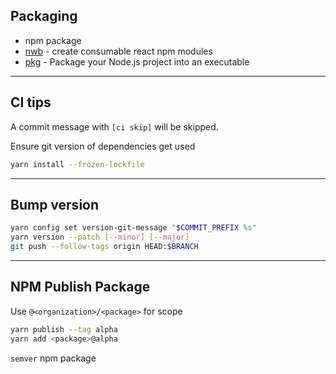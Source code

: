
## Packaging

- npm package
- [nwb](https://github.com/insin/nwb) - create consumable react npm modules
- [pkg](https://github.com/zeit/pkg) - Package your Node.js project into an executable

----
## CI tips

A commit message with `[ci skip]` will be skipped.

Ensure git version of dependencies get used
```bash
yarn install --frozen-lockfile
```

---
## Bump version

```bash
yarn config set version-git-message "$COMMIT_PREFIX %s"
yarn version --patch [--minor] [--major]
git push --follow-tags origin HEAD:$BRANCH
```

---
## NPM Publish Package

Use `@<organization>/<package>` for scope

```bash
yarn publish --tag alpha
yarn add <package>@alpha
```

<Notes>

`semver` npm package
</Notes>

